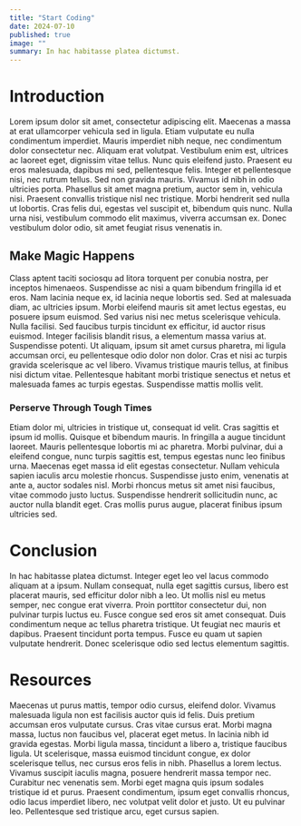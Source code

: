 ```yaml
---
title: "Start Coding"
date: 2024-07-10
published: true
image: ""
summary: In hac habitasse platea dictumst.
---
```


# Introduction

Lorem ipsum dolor sit amet, consectetur adipiscing elit. Maecenas a massa at erat ullamcorper vehicula sed in ligula. Etiam vulputate eu nulla condimentum imperdiet. Mauris imperdiet nibh neque, nec condimentum dolor consectetur nec. Aliquam erat volutpat. Vestibulum enim est, ultrices ac laoreet eget, dignissim vitae tellus. Nunc quis eleifend justo. Praesent eu eros malesuada, dapibus mi sed, pellentesque felis. Integer et pellentesque nisi, nec rutrum tellus. Sed non gravida mauris. Vivamus id nibh in odio ultricies porta. Phasellus sit amet magna pretium, auctor sem in, vehicula nisi. Praesent convallis tristique nisl nec tristique. Morbi hendrerit sed nulla ut lobortis. Cras felis dui, egestas vel suscipit et, bibendum quis nunc. Nulla urna nisi, vestibulum commodo elit maximus, viverra accumsan ex. Donec vestibulum dolor odio, sit amet feugiat risus venenatis in.

## Make Magic Happens

Class aptent taciti sociosqu ad litora torquent per conubia nostra, per inceptos himenaeos. Suspendisse ac nisi a quam bibendum fringilla id et eros. Nam lacinia neque ex, id lacinia neque lobortis sed. Sed at malesuada diam, ac ultricies ipsum. Morbi eleifend mauris sit amet lectus egestas, eu posuere ipsum euismod. Sed varius nisi nec metus scelerisque vehicula. Nulla facilisi. Sed faucibus turpis tincidunt ex efficitur, id auctor risus euismod. Integer facilisis blandit risus, a elementum massa varius at. Suspendisse potenti. Ut aliquam, ipsum sit amet cursus pharetra, mi ligula accumsan orci, eu pellentesque odio dolor non dolor. Cras et nisi ac turpis gravida scelerisque ac vel libero. Vivamus tristique mauris tellus, at finibus nisi dictum vitae. Pellentesque habitant morbi tristique senectus et netus et malesuada fames ac turpis egestas. Suspendisse mattis mollis velit.

### Perserve Through Tough Times

Etiam dolor mi, ultricies in tristique ut, consequat id velit. Cras sagittis et ipsum id mollis. Quisque et bibendum mauris. In fringilla a augue tincidunt laoreet. Mauris pellentesque lobortis mi ac pharetra. Morbi pulvinar, dui a eleifend congue, nunc turpis sagittis est, tempus egestas nunc leo finibus urna. Maecenas eget massa id elit egestas consectetur. Nullam vehicula sapien iaculis arcu molestie rhoncus. Suspendisse justo enim, venenatis at ante a, auctor sodales nisl. Morbi rhoncus metus sit amet nisi faucibus, vitae commodo justo luctus. Suspendisse hendrerit sollicitudin nunc, ac auctor nulla blandit eget. Cras mollis purus augue, placerat finibus ipsum ultricies sed.

# Conclusion

In hac habitasse platea dictumst. Integer eget leo vel lacus commodo aliquam at a ipsum. Nullam consequat, nulla eget sagittis cursus, libero est placerat mauris, sed efficitur dolor nibh a leo. Ut mollis nisl eu metus semper, nec congue erat viverra. Proin porttitor consectetur dui, non pulvinar turpis luctus eu. Fusce congue sed eros sit amet consequat. Duis condimentum neque ac tellus pharetra tristique. Ut feugiat nec mauris et dapibus. Praesent tincidunt porta tempus. Fusce eu quam ut sapien vulputate hendrerit. Donec scelerisque odio sed lectus elementum sagittis.

# Resources 

Maecenas ut purus mattis, tempor odio cursus, eleifend dolor. Vivamus malesuada ligula non est facilisis auctor quis id felis. Duis pretium accumsan eros vulputate cursus. Cras vitae cursus erat. Morbi magna massa, luctus non faucibus vel, placerat eget metus. In lacinia nibh id gravida egestas. Morbi ligula massa, tincidunt a libero a, tristique faucibus ligula. Ut scelerisque, massa euismod tincidunt congue, ex dolor scelerisque tellus, nec cursus eros felis in nibh. Phasellus a lorem lectus. Vivamus suscipit iaculis magna, posuere hendrerit massa tempor nec. Curabitur nec venenatis sem. Morbi eget magna quis ipsum sodales tristique id et purus. Praesent condimentum, ipsum eget convallis rhoncus, odio lacus imperdiet libero, nec volutpat velit dolor et justo. Ut eu pulvinar leo. Pellentesque sed tristique arcu, eget cursus sapien.